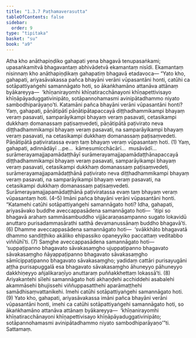 ```yaml
---
title: "1.3.7 Paṭhamaverasutta"
tableOfContents: false
sidebar:
  order: 9
type: "tipitaka"
basket: "su"
book: "a9"
---
```



<DynamicBreadcrumb />

<Division number="27" book="a9" bookNo="17" page="205">

<Paragraph number="220" book="a9">
Atha kho anāthapiṇḍiko gahapati yena bhagavā tenupasaṅkami; upasaṅkamitvā bhagavantaṃ abhivādetvā ekamantaṃ nisīdi. Ekamantaṃ nisinnaṃ kho anāthapiṇḍikaṃ gahapatiṃ bhagavā etadavoca—
</Paragraph>

<Paragraph number="221" book="a9">
“Yato kho, gahapati, ariyasāvakassa pañca bhayāni verāni vūpasantāni honti, catūhi ca sotāpattiyaṅgehi samannāgato hoti, so ākaṅkhamāno attanāva attānaṃ byākareyya—  ‘khīṇanirayomhi khīṇatiracchānayoni khīṇapettivisayo khīṇāpāyaduggativinipāto, sotāpannohamasmi avinipātadhammo niyato sambodhiparāyaṇo’ti.
</Paragraph>

<Paragraph number="222" book="a9">
Katamāni pañca bhayāni verāni vūpasantāni honti? Yaṃ, gahapati, pāṇātipātī pāṇātipātapaccayā diṭṭhadhammikampi bhayaṃ veraṃ pasavati, samparāyikampi bhayaṃ veraṃ pasavati, cetasikampi dukkhaṃ domanassaṃ paṭisaṃvedeti, pāṇātipātā paṭivirato neva diṭṭhadhammikampi bhayaṃ veraṃ pasavati, na samparāyikampi bhayaṃ veraṃ pasavati, na cetasikampi dukkhaṃ domanassaṃ paṭisaṃvedeti. Pāṇātipātā paṭiviratassa evaṃ taṃ bhayaṃ veraṃ vūpasantaṃ hoti. (1)
</Paragraph>

<Paragraph number="223" book="a9">
Yaṃ, gahapati, adinnādāyī …pe…  kāmesumicchācārī…  musāvādī…  surāmerayamajjapamādaṭṭhāyī surāmerayamajjapamādaṭṭhānapaccayā diṭṭhadhammikampi bhayaṃ veraṃ pasavati, samparāyikampi bhayaṃ veraṃ pasavati, cetasikampi dukkhaṃ domanassaṃ paṭisaṃvedeti, surāmerayamajjapamādaṭṭhānā paṭivirato neva diṭṭhadhammikampi bhayaṃ veraṃ pasavati, na samparāyikampi bhayaṃ veraṃ pasavati, na cetasikampi dukkhaṃ domanassaṃ paṭisaṃvedeti. Surāmerayamajjapamādaṭṭhānā paṭiviratassa evaṃ taṃ bhayaṃ veraṃ vūpasantaṃ hoti. (4–5)
</Paragraph>

<Paragraph number="224" book="a9">
Imāni pañca bhayāni verāni vūpasantāni honti.
</Paragraph>

<Paragraph number="225" book="a9">
“Katamehi catūhi sotāpattiyaṅgehi samannāgato hoti? Idha, gahapati, ariyasāvako buddhe aveccappasādena samannāgato hoti—  ‘itipi so bhagavā arahaṃ sammāsambuddho vijjācaraṇasampanno sugato lokavidū anuttaro purisadammasārathi satthā devamanussānaṃ buddho bhagavā’ti. (6)
</Paragraph>

<Paragraph number="226" book="a9">
Dhamme aveccappasādena samannāgato hoti—  ‘svākkhāto bhagavatā dhammo sandiṭṭhiko akāliko ehipassiko opaneyyiko paccattaṃ veditabbo viññūhī’ti. (7)
</Paragraph>

<Paragraph number="227" book="a9">
Saṃghe aveccappasādena samannāgato hoti—  ‘suppaṭipanno bhagavato sāvakasaṃgho ujuppaṭipanno bhagavato sāvakasaṃgho ñāyappaṭipanno bhagavato sāvakasaṃgho sāmīcippaṭipanno bhagavato sāvakasaṃgho; yadidaṃ cattāri purisayugāni aṭṭha purisapuggalā esa bhagavato sāvakasaṃgho āhuneyyo pāhuneyyo dakkhiṇeyyo añjalikaraṇīyo anuttaraṃ puññakkhettaṃ lokassā’ti. (8)
</Paragraph>

<Paragraph number="228" book="a9">
Ariyakantehi sīlehi samannāgato hoti akhaṇḍehi acchiddehi asabalehi akammāsehi bhujissehi viññuppasatthehi aparāmaṭṭhehi samādhisaṃvattanikehi. Imehi catūhi sotāpattiyaṅgehi samannāgato hoti. (9)
</Paragraph>

<Paragraph number="229" book="a9">
Yato kho, gahapati, ariyasāvakassa imāni pañca bhayāni verāni vūpasantāni honti, imehi ca catūhi sotāpattiyaṅgehi samannāgato hoti, so ākaṅkhamāno attanāva attānaṃ byākareyya—  ‘khīṇanirayomhi khīṇatiracchānayoni khīṇapettivisayo khīṇāpāyaduggativinipāto; sotāpannohamasmi avinipātadhammo niyato sambodhiparāyaṇo’”ti.

</Paragraph>
</Division>

<Paragraph number="230" type="center" book="a9">
Sattamaṃ.
</Paragraph>